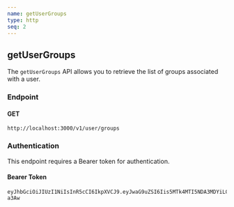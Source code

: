 ```yaml
---
name: getUserGroups
type: http
seq: 2
---
```


## getUserGroups

The `getUserGroups` API allows you to retrieve the list of groups associated with a user.

### Endpoint

#### GET

`http://localhost:3000/v1/user/groups`

### Authentication

This endpoint requires a Bearer token for authentication.

#### Bearer Token

```plaintext
eyJhbGciOiJIUzI1NiIsInR5cCI6IkpXVCJ9.eyJwaG9uZSI6Iis5MTk4MTI5NDA3MDYiLCJ1aWQiOiI1Z2VhcGdhcHhzIn0.yNyKfoOQouzSNDwp_5rJ9CAEMVJo5uqueJHNpG-a3Aw
```
